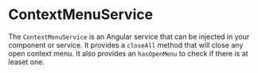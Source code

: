 
<Meta title="Context Menu/Documentation/ContextMenuService" />

# ContextMenuService

The `ContextMenuService` is an Angular service that can be injected in your component or service.
It provides a `closeAll` method that will close any open context menu. It also provides an `hasOpenMenu` to check if there is at leaset one.
